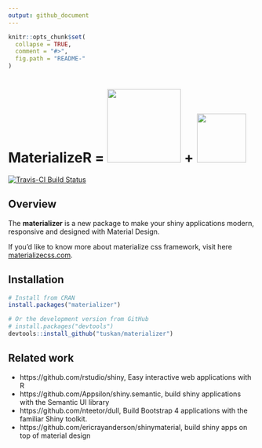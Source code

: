 ```yaml
---
output: github_document
---
```


<!-- README.md is generated from README.Rmd. Please edit that file -->

```r
knitr::opts_chunk$set(
  collapse = TRUE,
  comment = "#>",
  fig.path = "README-"
)
```
# MaterializeR =  <img src="http://materializecss.com/res/materialize.svg" width="150"> + <img src="https://www.rstudio.com/wp-content/uploads/2014/04/shiny-400x464.png" height="100">

[![Travis-CI Build Status](https://travis-ci.org/TuSKan/materializer.svg?branch=master)](https://travis-ci.org/TuSKan/materializer)

## Overview

The __materializer__ is a new package to make your shiny applications modern, responsive and designed with Material Design.

If you'd like to know more about materialize css framework, visit here [materializecss.com](http://materializecss.com/).

## Installation

```r
# Install from CRAN
install.packages("materializer")

# Or the development version from GitHub
# install.packages("devtools")
devtools::install_github("tuskan/materializer")
```

## Related work

* https://github.com/rstudio/shiny, Easy interactive web applications with R
* https://github.com/Appsilon/shiny.semantic, build shiny applications with the Semantic UI library
* https://github.com/nteetor/dull, Build Bootstrap 4 applications with the familiar Shiny toolkit.
* https://github.com/ericrayanderson/shinymaterial, build shiny apps on top of material design
